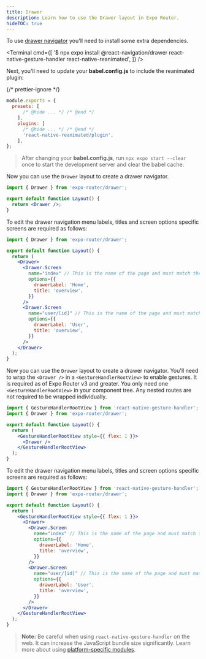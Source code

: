 ```yaml
---
title: Drawer
description: Learn how to use the Drawer layout in Expo Router.
hideTOC: true
---
```



To use [drawer navigator](https://reactnavigation.org/docs/drawer-based-navigation) you'll need to install some extra dependencies.

<Terminal
  cmd={[
    '$ npx expo install @react-navigation/drawer react-native-gesture-handler react-native-reanimated',
  ]}
/>

Next, you'll need to update your **babel.config.js** to include the reanimated plugin:

{/* prettier-ignore */}
```js babel.config.js
module.exports = {
  presets: [
      /* @hide ... */ /* @end */
    ],
    plugins: [
      /* @hide ... */ /* @end */
      'react-native-reanimated/plugin',
    ],
};
```

> After changing your **babel.config.js**, run `npx expo start --clear` once to start the development server and clear the babel cache.

<Tabs>
<Tab label="SDK 49 and lower">

Now you can use the `Drawer` layout to create a drawer navigator.

```jsx app/_layout.js
import { Drawer } from 'expo-router/drawer';

export default function Layout() {
  return <Drawer />;
}
```

To edit the drawer navigation menu labels, titles and screen options specific screens are required as follows:

```jsx app/_layout.js
import { Drawer } from 'expo-router/drawer';

export default function Layout() {
  return (
    <Drawer>
      <Drawer.Screen
        name="index" // This is the name of the page and must match the url from root
        options={{
          drawerLabel: 'Home',
          title: 'overview',
        }}
      />
      <Drawer.Screen
        name="user/[id]" // This is the name of the page and must match the url from root
        options={{
          drawerLabel: 'User',
          title: 'overview',
        }}
      />
    </Drawer>
  );
}
```

</Tab>

<Tab label="SDK 50 and greater">

Now you can use the `Drawer` layout to create a drawer navigator. You'll need to wrap the `<Drawer />` in a `<GestureHandlerRootView>` to enable gestures. It is required as of Expo Router v3 and greater. You only need one `<GestureHandlerRootView>` in your component tree. Any nested routes are not required to be wrapped individually.

```jsx app/_layout.js
import { GestureHandlerRootView } from 'react-native-gesture-handler';
import { Drawer } from 'expo-router/drawer';

export default function Layout() {
  return (
    <GestureHandlerRootView style={{ flex: 1 }}>
      <Drawer />
    </GestureHandlerRootView>
  );
}
```

To edit the drawer navigation menu labels, titles and screen options specific screens are required as follows:

```jsx app/_layout.js
import { GestureHandlerRootView } from 'react-native-gesture-handler';
import { Drawer } from 'expo-router/drawer';

export default function Layout() {
  return (
    <GestureHandlerRootView style={{ flex: 1 }}>
      <Drawer>
        <Drawer.Screen
          name="index" // This is the name of the page and must match the url from root
          options={{
            drawerLabel: 'Home',
            title: 'overview',
          }}
        />
        <Drawer.Screen
          name="user/[id]" // This is the name of the page and must match the url from root
          options={{
            drawerLabel: 'User',
            title: 'overview',
          }}
        />
      </Drawer>
    </GestureHandlerRootView>
  );
}
```

> **Note:** Be careful when using `react-native-gesture-handler` on the web. It can increase the JavaScript bundle size significantly. Learn more about using [platform-specific modules](/router/advanced/platform-specific-modules/).

</Tab>

</Tabs>
